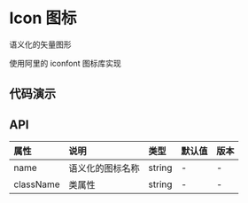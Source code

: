 

# Icon 图标

语义化的矢量图形

使用阿里的 iconfont 图标库实现

## 代码演示

<CodeBox title="图标" desc={descIcon} code={codeIcon}>
    <DemoIcon />
</CodeBox>

## API

<div className="api">

| 属性      | 说明             | 类型   | 默认值 | 版本 |
| :-------- | :--------------- | :----- | :----- | :--- |
| name      | 语义化的图标名称 | string | -      | -    |
| className | 类属性           | string | -      | -    |

</div>
